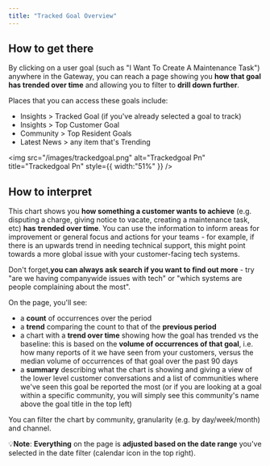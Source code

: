 ```yaml
---
title: "Tracked Goal Overview"
---
```


## **How to get there**

By clicking on a user goal (such as "I Want To Create A Maintenance Task") anywhere in the Gateway, you can reach a page showing you **how that goal has trended over time** and allowing you to filter to **drill down further**.

Places that you can access these goals include:

- Insights \> Tracked Goal (if you've already selected a goal to track)
- Insights \> Top Customer Goal
- Community \> Top Resident Goals
- Latest News \> any item that's Trending

<img
  src="/images/trackedgoal.png"
  alt="Trackedgoal Pn"
  title="Trackedgoal Pn"
  style={{ width:"51%" }}
/>

## **How to interpret**

This chart shows you **how something a customer wants to achieve** (e.g. disputing a charge, giving notice to vacate, creating a maintenance task, etc) **has** **trended over time**. You can use the information to inform areas for improvement or general focus and actions for your teams - for example, if there is an upwards trend in needing technical support, this might point towards a more global issue with your customer-facing tech systems.

Don't forget,**you can always ask search if you want to find out more**  - try "are we having companywide issues with tech" or "which systems are people complaining about the most".

On the page, you'll see:

- a **count** of occurrences over the period
- a **trend** comparing the count to that of the **previous period**
- a chart with a **trend over time** showing how the goal has trended vs the baseline: this is based on the **volume of occurrences of that goal**, i.e. how many reports of it we have seen from your customers, versus the median volume of occurrences of that goal over the past 90 days
- a **summary** describing what the chart is showing and giving a view of the lower level customer conversations and a list of communities where we've seen this goal be reported the most (or if you are looking at a goal within a specific community, you will simply see this community's name above the goal title in the top left)

You can filter the chart by community, granularity (e.g. by day/week/month) and channel.

💡**Note**: **Everything** on the page is **adjusted based on the date range** you've selected in the date filter (calendar icon in the top right).